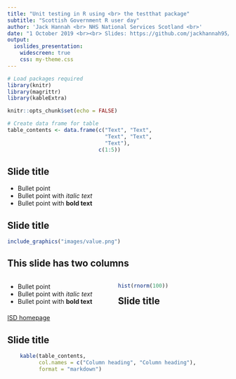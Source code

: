 ```yaml
---
title: "Unit testing in R using <br> the testthat package"
subtitle: "Scottish Government R user day"
author: 'Jack Hannah <br> NHS National Services Scotland <br>'
date: "1 October 2019 <br><br> Slides: https://github.com/jackhannah95/unit-testing"
output:
  ioslides_presentation:
    widescreen: true
    css: my-theme.css
---
```


```r
# Load packages required
library(knitr)
library(magrittr)
library(kableExtra)

knitr::opts_chunk$set(echo = FALSE)

# Create data frame for table
table_contents <- data.frame(c("Text", "Text",
                               "Text", "Text",
                               "Text"),
                             c(1:5))
```

## Slide title

- Bullet point
- Bullet point with *italic text*
- Bullet point with **bold text**

## Slide title

```r
include_graphics("images/value.png")
```

## This slide has two columns 
<!-- It seems easier to do with htmltags than with other ways --> 
<div style="float: left; width: 50%; text-align: left">
* Bullet point
* Bullet point with *italic text*
* Bullet point with **bold text**
</div>

<div style="float: right; width: 50%;">
```r
hist(rnorm(100))
```
</div>

## Slide title

[ISD homepage](http://www.isdscotland.org/)

## Slide title

```r
    kable(table_contents,
          col.names = c("Column heading", "Column heading"),
          format = "markdown")
```